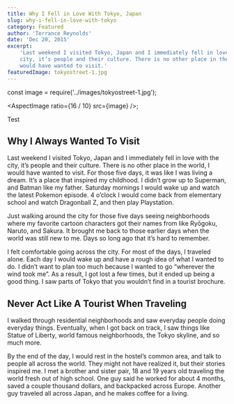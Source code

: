 ```yaml
---
title: Why I Fell in Love With Tokyo, Japan
slug: why-i-fell-in-love-with-tokyo
category: Featured
author: 'Terrance Reynolds'
date: 'Dec 20, 2015'
excerpt:
    'Last weekend I visited Tokyo, Japan and I immediately fell in love with the
    city, it’s people and their culture. There is no other place in the world, I
    would have wanted to visit.'
featuredImage: tokyostreet-1.jpg
---
```


const image = require('../images/tokyostreet-1.jpg');

<AspectImage ratio={16 / 10} src={image} />;

<Box>Test</Box>

## Why I Always Wanted To Visit

Last weekend I visited Tokyo, Japan and I immediately fell in love with the
city, it’s people and their culture. There is no other place in the world, I
would have wanted to visit. For those five days, it was like I was living a
dream. It’s a place that inspired my childhood. I didn’t grow up to Superman,
and Batman like my father. Saturday mornings I would wake up and watch the
latest Pokemon episode. 4 o’clock I would come back from elementary school and
watch Dragonball Z, and then play Playstation.

Just walking around the city for those five days seeing neighborhoods where my
favorite cartoon characters got their names from like Ryōgoku, Naruto, and
Sakura. It brought me back to those earlier days when the world was still new to
me. Days so long ago that it’s hard to remember.

I felt comfortable going across the city. For most of the days, I traveled
alone. Each day I would wake up and have a rough idea of what I wanted to do. I
didn’t want to plan too much because I wanted to go “wherever the wind took me”.
As a result, I got lost a few times, but it ended up being a good thing. I saw
parts of Tokyo that you wouldn’t find in a tourist brochure.

## Never Act Like A Tourist When Traveling

I walked through residential neighborhoods and saw everyday people doing
everyday things. Eventually, when I got back on track, I saw things like Statue
of Liberty, world famous neighborhoods, the Tokyo skyline, and so much more.

By the end of the day, I would rest in the hostel’s common area, and talk to
people all across the world. They might not have realized it, but their stories
inspired me. I met a brother and sister pair, 18 and 19 years old traveling the
world fresh out of high school. One guy said he worked for about 4 months, saved
a couple thousand dollars, and backpacked across Europe. Another guy traveled
all across Japan, and he makes coffee for a living.
